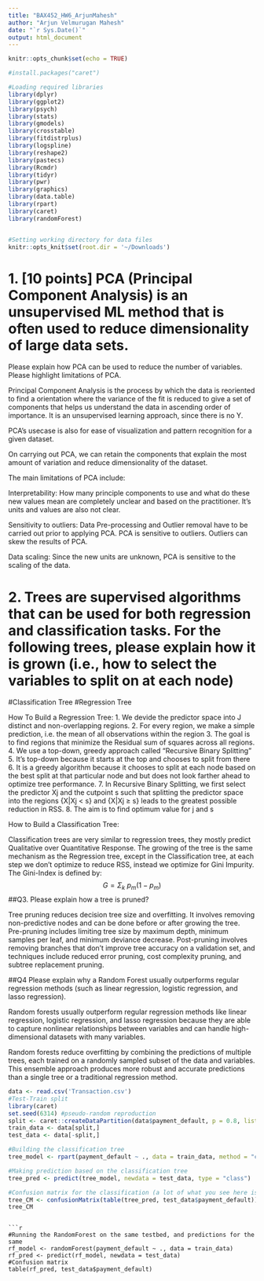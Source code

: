 ```yaml
---
title: "BAX452_HW6_ArjunMahesh"
author: "Arjun Velmurugan Mahesh"
date: "`r Sys.Date()`"
output: html_document
---
```


```r
knitr::opts_chunk$set(echo = TRUE)

#install.packages("caret")

#Loading required libraries
library(dplyr)
library(ggplot2)
library(psych)
library(stats)
library(gmodels)
library(crosstable)
library(fitdistrplus)
library(logspline)
library(reshape2)
library(pastecs)
library(Rcmdr)
library(tidyr)
library(pwr)
library(graphics)
library(data.table)
library(rpart)
library(caret)
library(randomForest)


#Setting working directory for data files
knitr::opts_knit$set(root.dir = '~/Downloads')
```

# 1. [10 points] PCA (Principal Component Analysis) is an unsupervised ML method that is often used to reduce dimensionality of large data sets.
Please explain how PCA can be used to reduce the number of variables.
Please highlight limitations of PCA.

Principal Component Analysis is the process by which the data is reoriented to find a orientation where the variance of the fit is reduced to give a set of components that helps us understand the data in ascending order of importance. It is an unsupervised learning approach, since there is no Y. 

PCA's usecase is also for ease of visualization and pattern recognition for a given dataset. 

On carrying out PCA, we can retain the components that explain the most amount of variation and reduce dimensionality of the dataset.


The main limitations of PCA include:

Interpretability: How many principle components to use and what do these new values mean are completely unclear and based on the practitioner. It's units and values are also not clear.

Sensitivity to outliers: Data Pre-processing and Outlier removal have to be carried out prior to applying PCA. PCA is sensitive to outliers.  Outliers can skew the results of PCA.

Data scaling: Since the new units are unknown, PCA is sensitive to the scaling of the data. 

# 2. Trees are supervised algorithms that can be used for both regression and classification tasks. For the following trees, please explain how it is grown (i.e., how to select the variables to split on at each node)
#Classification Tree
#Regression Tree

How To Build a Regression Tree:
1. We devide the predictor space into J distinct and non-overlapping regions.
2. For every region, we make a simple prediction, i.e. the mean of all observations within the region
3. The goal is to find regions that minimize the Residual sum of squares across all regions. 
4. We use a top-down, greedy approach called "Recursive Binary Splitting"
5. It's top-down because it starts at the top and chooses to split from there
6. It is a greedy algorithm because it chooses to split at each node based on the best split at that particular node and but does not look farther ahead to optimize tree performance. 
7. In Recursive Binary Splitting, we first select the predictor Xj and the cutpoint s such that splitting the predictor space into the regions {X|Xj < s} and {X|Xj ≥ s} leads to the greatest possible reduction in RSS.
8. The aim is to find optimum value for j and s

How to Build a Classification Tree:


Classification trees are very similar to regression trees, they mostly predict Qualitative over Quantitative Response. The growing of the tree is the same mechanism as the Regression tree, except in the Classification tree, at each step we don't optimize to reduce RSS, instead we optimize for Gini Impurity. 
The Gini-Index is defined by:
$$ G = \Sigma_k\ p_m (1-p_m) $$
##Q3. Please explain how a tree is pruned?

Tree pruning reduces decision tree size and overfitting. It involves removing non-predictive nodes and can be done before or after growing the tree. Pre-pruning includes limiting tree size by maximum depth, minimum samples per leaf, and minimum deviance decrease. Post-pruning involves removing branches that don't improve tree accuracy on a validation set, and techniques include reduced error pruning, cost complexity pruning, and subtree replacement pruning.

##Q4 Please explain why a Random Forest usually outperforms regular regression methods (such as linear regression, logistic regression, and lasso regression).

Random forests usually outperform regular regression methods like linear regression, logistic regression, and lasso regression because they are able to capture nonlinear relationships between variables and can handle high-dimensional datasets with many variables. 

Random forests reduce overfitting by combining the predictions of multiple trees, each trained on a randomly sampled subset of the data and variables. This ensemble approach produces more robust and accurate predictions than a single tree or a traditional regression method.

```r
data <- read.csv('Transaction.csv')
#Test-Train split
library(caret)
set.seed(6314) #pseudo-random reproduction 
split <- caret::createDataPartition(data$payment_default, p = 0.8, list = FALSE)
train_data <- data[split,]
test_data <- data[-split,]

#Building the classification tree
tree_model <- rpart(payment_default ~ ., data = train_data, method = "class")

#Making prediction based on the classification tree
tree_pred <- predict(tree_model, newdata = test_data, type = "class")

#Confusion matrix for the classification (a lot of what you see here is very similar to what we see with Logit)
tree_CM <- confusionMatrix(table(tree_pred, test_data$payment_default))
tree_CM
```

```

```r
#Running the RandomForest on the same testbed, and predictions for the same
rf_model <- randomForest(payment_default ~ ., data = train_data)
rf_pred <- predict(rf_model, newdata = test_data)
#Confusion matrix
table(rf_pred, test_data$payment_default)
```